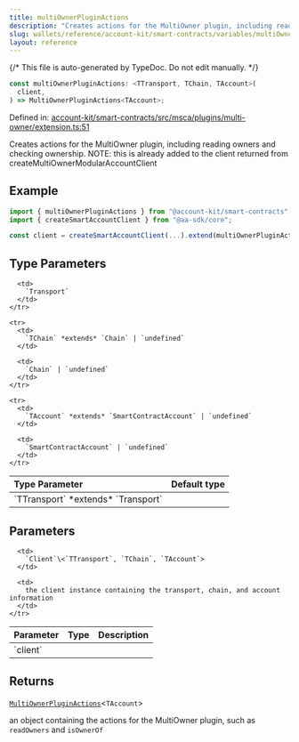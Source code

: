 ```yaml
---
title: multiOwnerPluginActions
description: "Creates actions for the MultiOwner plugin, including reading owners and checking ownership. NOTE: this is already added to the client returned from createMultiOwnerModularAccountClient"
slug: wallets/reference/account-kit/smart-contracts/variables/multiOwnerPluginActions
layout: reference
---
```


{/* This file is auto-generated by TypeDoc. Do not edit manually. */}

```ts
const multiOwnerPluginActions: <TTransport, TChain, TAccount>(
  client,
) => MultiOwnerPluginActions<TAccount>;
```

Defined in: [account-kit/smart-contracts/src/msca/plugins/multi-owner/extension.ts:51](https://github.com/alchemyplatform/aa-sdk/blob/ad165355d980f9a16dd388088895bfc851df8656/account-kit/smart-contracts/src/msca/plugins/multi-owner/extension.ts#L51)

Creates actions for the MultiOwner plugin, including reading owners and checking ownership.
NOTE: this is already added to the client returned from createMultiOwnerModularAccountClient

## Example

```ts
import { multiOwnerPluginActions } from "@account-kit/smart-contracts";
import { createSmartAccountClient } from "@aa-sdk/core";

const client = createSmartAccountClient(...).extend(multiOwnerPluginActions);
```

## Type Parameters

<table>
  <thead>
    <tr>
      <th align="left">Type Parameter</th>
      <th align="left">Default type</th>
    </tr>
  </thead>

  <tbody>
    <tr>
      <td>
        `TTransport` *extends* `Transport`
      </td>

      <td>
        `Transport`
      </td>
    </tr>

    <tr>
      <td>
        `TChain` *extends* `Chain` | `undefined`
      </td>

      <td>
        `Chain` | `undefined`
      </td>
    </tr>

    <tr>
      <td>
        `TAccount` *extends* `SmartContractAccount` | `undefined`
      </td>

      <td>
        `SmartContractAccount` | `undefined`
      </td>
    </tr>

  </tbody>
</table>

## Parameters

<table>
  <thead>
    <tr>
      <th align="left">Parameter</th>
      <th align="left">Type</th>
      <th align="left">Description</th>
    </tr>
  </thead>

  <tbody>
    <tr>
      <td>
        `client`
      </td>

      <td>
        `Client`\<`TTransport`, `TChain`, `TAccount`>
      </td>

      <td>
        the client instance containing the transport, chain, and account information
      </td>
    </tr>

  </tbody>
</table>

## Returns

[`MultiOwnerPluginActions`](../type-aliases/MultiOwnerPluginActions.mdx)\<`TAccount`>

an object containing the actions for the MultiOwner plugin, such as `readOwners` and `isOwnerOf`
